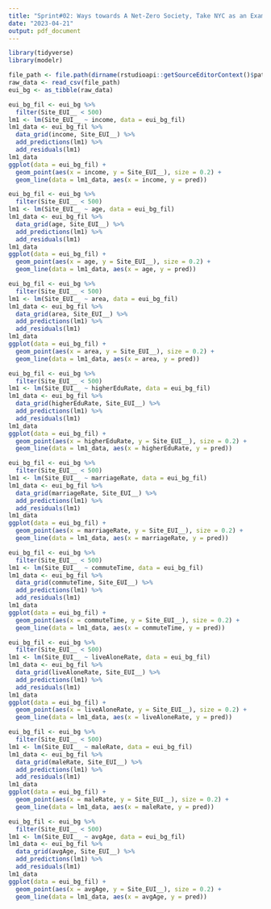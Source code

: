 ```yaml
---
title: "Sprint#02: Ways towards A Net-Zero Society, Take NYC as an Example"
date: "2023-04-21"
output: pdf_document
---
```

```r

library(tidyverse)
library(modelr)
```
```r
file_path <- file.path(dirname(rstudioapi::getSourceEditorContext()$path), "dataset/nyc_eui_census.csv")
raw_data <- read_csv(file_path)
eui_bg <- as_tibble(raw_data)

```
```r
eui_bg_fil <- eui_bg %>%
  filter(Site_EUI__ < 500)
lm1 <- lm(Site_EUI__ ~ income, data = eui_bg_fil)
lm1_data <- eui_bg_fil %>%
  data_grid(income, Site_EUI__) %>%
  add_predictions(lm1) %>%
  add_residuals(lm1)
lm1_data
ggplot(data = eui_bg_fil) +
  geom_point(aes(x = income, y = Site_EUI__), size = 0.2) +
  geom_line(data = lm1_data, aes(x = income, y = pred))
```
```r
eui_bg_fil <- eui_bg %>%
  filter(Site_EUI__ < 500)
lm1 <- lm(Site_EUI__ ~ age, data = eui_bg_fil)
lm1_data <- eui_bg_fil %>%
  data_grid(age, Site_EUI__) %>%
  add_predictions(lm1) %>%
  add_residuals(lm1)
lm1_data
ggplot(data = eui_bg_fil) +
  geom_point(aes(x = age, y = Site_EUI__), size = 0.2) +
  geom_line(data = lm1_data, aes(x = age, y = pred))
```



```r
eui_bg_fil <- eui_bg %>%
  filter(Site_EUI__ < 500)
lm1 <- lm(Site_EUI__ ~ area, data = eui_bg_fil)
lm1_data <- eui_bg_fil %>%
  data_grid(area, Site_EUI__) %>%
  add_predictions(lm1) %>%
  add_residuals(lm1)
lm1_data
ggplot(data = eui_bg_fil) +
  geom_point(aes(x = area, y = Site_EUI__), size = 0.2) +
  geom_line(data = lm1_data, aes(x = area, y = pred))
```



```r
eui_bg_fil <- eui_bg %>%
  filter(Site_EUI__ < 500)
lm1 <- lm(Site_EUI__ ~ higherEduRate, data = eui_bg_fil)
lm1_data <- eui_bg_fil %>%
  data_grid(higherEduRate, Site_EUI__) %>%
  add_predictions(lm1) %>%
  add_residuals(lm1)
lm1_data
ggplot(data = eui_bg_fil) +
  geom_point(aes(x = higherEduRate, y = Site_EUI__), size = 0.2) +
  geom_line(data = lm1_data, aes(x = higherEduRate, y = pred))
```




```r
eui_bg_fil <- eui_bg %>%
  filter(Site_EUI__ < 500)
lm1 <- lm(Site_EUI__ ~ marriageRate, data = eui_bg_fil)
lm1_data <- eui_bg_fil %>%
  data_grid(marriageRate, Site_EUI__) %>%
  add_predictions(lm1) %>%
  add_residuals(lm1)
lm1_data
ggplot(data = eui_bg_fil) +
  geom_point(aes(x = marriageRate, y = Site_EUI__), size = 0.2) +
  geom_line(data = lm1_data, aes(x = marriageRate, y = pred))
```



```r
eui_bg_fil <- eui_bg %>%
  filter(Site_EUI__ < 500)
lm1 <- lm(Site_EUI__ ~ commuteTime, data = eui_bg_fil)
lm1_data <- eui_bg_fil %>%
  data_grid(commuteTime, Site_EUI__) %>%
  add_predictions(lm1) %>%
  add_residuals(lm1)
lm1_data
ggplot(data = eui_bg_fil) +
  geom_point(aes(x = commuteTime, y = Site_EUI__), size = 0.2) +
  geom_line(data = lm1_data, aes(x = commuteTime, y = pred))
```
```r

eui_bg_fil <- eui_bg %>%
  filter(Site_EUI__ < 500)
lm1 <- lm(Site_EUI__ ~ liveAloneRate, data = eui_bg_fil)
lm1_data <- eui_bg_fil %>%
  data_grid(liveAloneRate, Site_EUI__) %>%
  add_predictions(lm1) %>%
  add_residuals(lm1)
lm1_data
ggplot(data = eui_bg_fil) +
  geom_point(aes(x = liveAloneRate, y = Site_EUI__), size = 0.2) +
  geom_line(data = lm1_data, aes(x = liveAloneRate, y = pred))
```
```r
eui_bg_fil <- eui_bg %>%
  filter(Site_EUI__ < 500)
lm1 <- lm(Site_EUI__ ~ maleRate, data = eui_bg_fil)
lm1_data <- eui_bg_fil %>%
  data_grid(maleRate, Site_EUI__) %>%
  add_predictions(lm1) %>%
  add_residuals(lm1)
lm1_data
ggplot(data = eui_bg_fil) +
  geom_point(aes(x = maleRate, y = Site_EUI__), size = 0.2) +
  geom_line(data = lm1_data, aes(x = maleRate, y = pred))
```



```r
eui_bg_fil <- eui_bg %>%
  filter(Site_EUI__ < 500)
lm1 <- lm(Site_EUI__ ~ avgAge, data = eui_bg_fil)
lm1_data <- eui_bg_fil %>%
  data_grid(avgAge, Site_EUI__) %>%
  add_predictions(lm1) %>%
  add_residuals(lm1)
lm1_data
ggplot(data = eui_bg_fil) +
  geom_point(aes(x = avgAge, y = Site_EUI__), size = 0.2) +
  geom_line(data = lm1_data, aes(x = avgAge, y = pred))
```